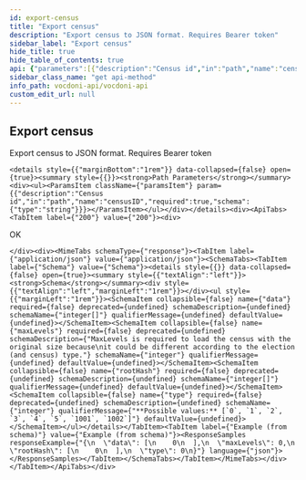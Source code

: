 ```yaml
---
id: export-census
title: "Export census"
description: "Export census to JSON format. Requires Bearer token"
sidebar_label: "Export census"
hide_title: true
hide_table_of_contents: true
api: {"parameters":[{"description":"Census id","in":"path","name":"censusID","required":true,"schema":{"type":"string"}}],"responses":{"200":{"content":{"application/json":{"schema":{"properties":{"data":{"items":{"type":"integer"},"type":"array"},"maxLevels":{"description":"MaxLevels is required to load the census with the original size because\nit could be different according to the election (and census) type.","type":"integer"},"rootHash":{"items":{"type":"integer"},"type":"array"},"type":{"enum":[0,1,2,3,4,5,1001,1002],"type":"integer","x-enum-varnames":["Census_UNKNOWN","Census_ARBO_BLAKE2B","Census_ARBO_POSEIDON","Census_ETHEREUMSTORAGE","Census_ETHEREUMACCOUNT","Census_CA","Census_GRAVITON","Census_IDEN3"]}},"type":"object"}}},"description":"OK"}},"security":[{"BasicAuth":[]}],"tags":["Censuses"],"description":"Export census to JSON format. Requires Bearer token","method":"get","path":"/censuses/{censusID}/export","servers":[{"url":"https:/api-dev.vocdoni.net/v2/"}],"securitySchemes":{"BasicAuth":{"scheme":"basic","type":"http"}},"info":{"contact":{},"description":"The Vocdoni API is a REST API that substitutes the previous RPCs in order to make it easier for  developers/integrators to build on top of the voting protocol. This API facilitates creating votings using Vocdoni, without the hassle of learning a complex blockchain platform, allowing to perform all the features that enable the voting protocol such as creating an account, entity, voting process, census & vote, abstracting as much as possible the complexity and offering simple and straightforward methods to perform those actions. \n\nYou can review the API endpoints documentation in this section, the main entities are:\n\n- [**Chain**](chain): The Vocdoni blockchain is named Vochain. It is a Byzantine fault-tolerant network based on Tendermint that executes the Vocdoni Protocol logic represented as a state machine. Its main purpose is to register votes in a  decentralized and verifiable format. In those endpoints, you can consult the state of the chain, transactions costs,  list organizations and get more Vochain info.\n- [**Accounts**](accounts): Identified by an Ethereum like address. An account can create and manage elections, transfer tokens, give power to other accounts on his behalf (delegates) and manage its metadata.\n- [**Elections**](elections): Is a rule-set of options and requirements for creating a process in which people vote a series of options. To know more about the params of an election and its lifecycle go [here](../get-started/intro#23-elections). In this section you will find all information related to an election as its information, election keys, submitted votes & how to create a new election.\n- [**Censuses**](censuses): The census is a key component of any voting process. It specifies the set of users (identified by a public key or address) eligible for participating in an election. To understand more about the Censuses you can check [here](../get-started/intro#21-the-census). Here you will be able to get censuses information like the Merkle root, total weight & size, import/export the censuses and create new ones.\n- [**Votes**](votes): All the information related to the vote issued by a participant in a vote, you can check the validity of the vote, consult your information and send a vote.\n\n\n### Errors \n\nBackend error messages list are defined here: https://github.com/vocdoni/vocdoni-node/blob/master/api/errors.go\n\nAbout the **204 no content** error: this message will be returned only if the asset being queried cannot be found but no other errors have occurred. This response is commonly used to prevent Javascript errors that may arise when a client is waiting for a  transaction to be published. During this waiting period, the client can repeatedly query the endpoint until a  successful response with a status code of 200 is received, thereby avoiding any errors that may occur due to the transaction not being published yet.","title":"Vocdoni API","version":"2.0.0"},"postman":{"name":"Export census","description":{"content":"Export census to JSON format. Requires Bearer token","type":"text/plain"},"url":{"path":["censuses",":censusID","export"],"host":["{{baseUrl}}"],"query":[],"variable":[{"disabled":false,"description":{"content":"(Required) Census id","type":"text/plain"},"type":"any","value":"","key":"censusID"}]},"header":[{"key":"Accept","value":"application/json"}],"method":"GET","auth":{"type":"basic","basic":[{"type":"any","value":"<Basic Auth Username>","key":"username"},{"type":"any","value":"<Basic Auth Password>","key":"password"}]}}}
sidebar_class_name: "get api-method"
info_path: vocdoni-api/vocdoni-api
custom_edit_url: null
---
```



## Export census



Export census to JSON format. Requires Bearer token

````mdx-code-block
<details style={{"marginBottom":"1rem"}} data-collapsed={false} open={true}><summary style={{}}><strong>Path Parameters</strong></summary><div><ul><ParamsItem className={"paramsItem"} param={{"description":"Census id","in":"path","name":"censusID","required":true,"schema":{"type":"string"}}}></ParamsItem></ul></div></details><div><ApiTabs><TabItem label={"200"} value={"200"}><div>
````

OK

````mdx-code-block
</div><div><MimeTabs schemaType={"response"}><TabItem label={"application/json"} value={"application/json"}><SchemaTabs><TabItem label={"Schema"} value={"Schema"}><details style={{}} data-collapsed={false} open={true}><summary style={{"textAlign":"left"}}><strong>Schema</strong></summary><div style={{"textAlign":"left","marginLeft":"1rem"}}></div><ul style={{"marginLeft":"1rem"}}><SchemaItem collapsible={false} name={"data"} required={false} deprecated={undefined} schemaDescription={undefined} schemaName={"integer[]"} qualifierMessage={undefined} defaultValue={undefined}></SchemaItem><SchemaItem collapsible={false} name={"maxLevels"} required={false} deprecated={undefined} schemaDescription={"MaxLevels is required to load the census with the original size because\nit could be different according to the election (and census) type."} schemaName={"integer"} qualifierMessage={undefined} defaultValue={undefined}></SchemaItem><SchemaItem collapsible={false} name={"rootHash"} required={false} deprecated={undefined} schemaDescription={undefined} schemaName={"integer[]"} qualifierMessage={undefined} defaultValue={undefined}></SchemaItem><SchemaItem collapsible={false} name={"type"} required={false} deprecated={undefined} schemaDescription={undefined} schemaName={"integer"} qualifierMessage={"**Possible values:** [`0`, `1`, `2`, `3`, `4`, `5`, `1001`, `1002`]"} defaultValue={undefined}></SchemaItem></ul></details></TabItem><TabItem label={"Example (from schema)"} value={"Example (from schema)"}><ResponseSamples responseExample={"{\n  \"data\": [\n    0\n  ],\n  \"maxLevels\": 0,\n  \"rootHash\": [\n    0\n  ],\n  \"type\": 0\n}"} language={"json"}></ResponseSamples></TabItem></SchemaTabs></TabItem></MimeTabs></div></TabItem></ApiTabs></div>
````
      